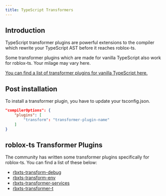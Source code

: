 ```yaml
---
title: TypeScript Transformers
---
```


## Introduction

TypeScript transformer plugins are powerful extensions to the compiler which rewrite your TypeScript AST before it reaches roblox-ts.

Some transformer plugins which are made for vanilla TypeScript also work for roblox-ts. Your milage may vary here.

[You can find a list of transformer plugins for vanilla TypeScript here.](https://github.com/cevek/ttypescript#transformers)

## Post installation

To install a transformer plugin, you have to update your tsconfig.json.
```json
"compilerOptions": {
	"plugins": [
		"transform": "transformer-plugin-name"
	]
}
```

## roblox-ts Transformer Plugins

The community has written some transformer plugins specifically for roblox-ts. You can find a list of these below:

- [rbxts-transform-debug](https://www.npmjs.com/package/rbxts-transform-debug)
- [rbxts-transform-env](https://www.npmjs.com/package/rbxts-transform-env)
- [rbxts-transformer-services](https://www.npmjs.com/package/rbxts-transformer-services)
- [rbxts-transformer-t](https://www.npmjs.com/package/rbxts-transformer-t)
